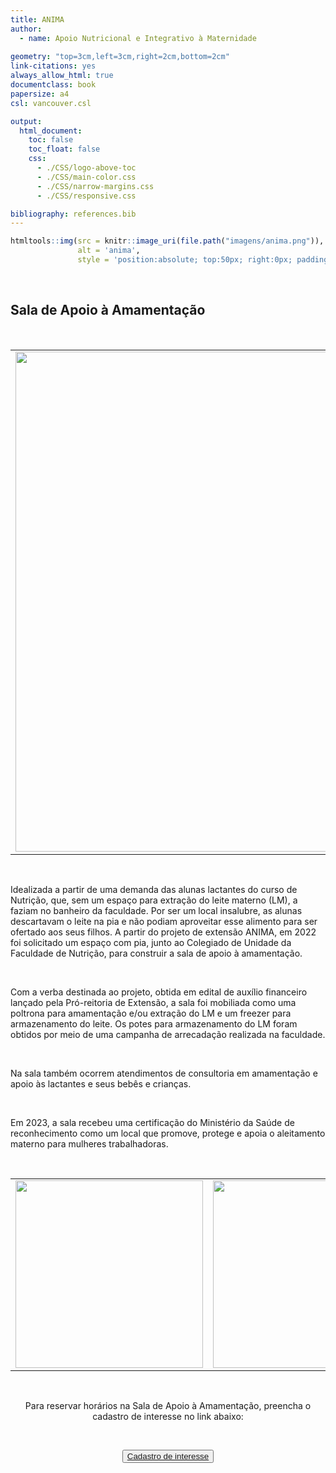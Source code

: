 ---
title: ANIMA
author:
  - name: Apoio Nutricional e Integrativo à Maternidade
  
geometry: "top=3cm,left=3cm,right=2cm,bottom=2cm"
link-citations: yes
always_allow_html: true
documentclass: book
papersize: a4
csl: vancouver.csl

output:
  html_document:
    toc: false
    toc_float: false
    css:
      - ./CSS/logo-above-toc
      - ./CSS/main-color.css
      - ./CSS/narrow-margins.css
      - ./CSS/responsive.css

bibliography: references.bib
---

```{r, echo = FALSE}
htmltools::img(src = knitr::image_uri(file.path("imagens/anima.png")), 
               alt = 'anima', 
               style = 'position:absolute; top:50px; right:0px; padding:10px; width:150px;')
```

<br>

## **Sala de Apoio à Amamentação**

<br>

<table style="padding: 50 px">
  <tr>
    <td>
      <img src="imagens/sala-amamentacao.png" width="800px">
    </td>
    <td style="bgcolor: light grey">
      A Sala de Apoio à Amamentação da Faculdade de Nutrição da UFF visa apoiar e promover a amamentação de mães estudantes e trabalhadoras que estejam acompanhadas de seus filhos no retorno das suas atividades, ou oferecer suporte adequado para o esvaziamento das mamas e armazenamento do leite materno de forma apropriada.
    </td>
  </tr>
</table>

  <br>
  
Idealizada a partir de uma demanda das alunas lactantes do curso de Nutrição, que, sem um espaço para extração do leite materno (LM), a faziam no banheiro da faculdade. Por ser um local insalubre, as alunas descartavam o leite na pia e não podiam aproveitar esse alimento para ser ofertado aos seus filhos. A partir do projeto de extensão ANIMA, em 2022 foi solicitado um espaço com pia, junto ao Colegiado de Unidade da Faculdade de Nutrição, para construir a sala de apoio à amamentação. 

<br>

Com a verba destinada ao projeto, obtida em edital de auxílio financeiro lançado pela Pró-reitoria de Extensão, a sala foi mobiliada como uma poltrona para amamentação e/ou extração do LM e um freezer para armazenamento do leite. Os potes para armazenamento do LM foram obtidos por meio de uma campanha de arrecadação realizada na faculdade. 

<br>

Na sala também ocorrem atendimentos de consultoria em amamentação e apoio às lactantes e seus bebês e crianças. 

<br> 

Em 2023, a sala recebeu uma certificação do Ministério da Saúde de reconhecimento como um local que promove, protege e apoia o aleitamento materno para mulheres trabalhadoras.

<br>

<center>

<table>
  <tr>
    <td>
      <img src="imagens/saa-1.jpg" width="300px">
    </td>
    <td>
      <img src="imagens/saa-2.jpg" width="300px">
    </td>
  </tr>
</table>

</center>

<br>

<center>
Para reservar horários na Sala de Apoio à Amamentação, preencha o cadastro de interesse no link abaixo:
</center>

<br>

<center>
<button type="button" class="btn btn-primary">[Cadastro de interesse](https://forms.gle/zT6i9ZooafMAN4xp6)</button>
</center>


